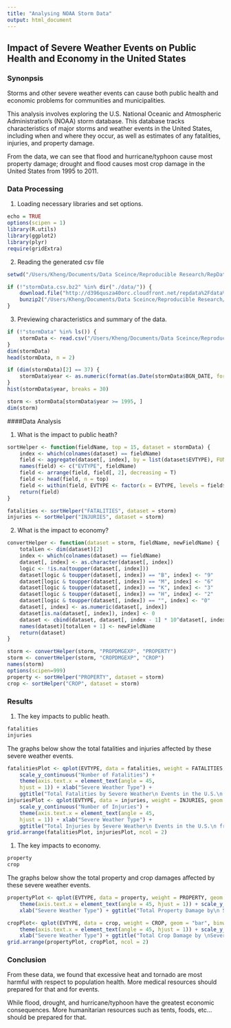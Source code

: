 ```yaml
---
title: "Analysing NOAA Storm Data"
output: html_document
---
```

## Impact of Severe Weather Events on Public Health and Economy in the United States

### Synonpsis  
Storms and other severe weather events can cause both public health and economic problems for communities and municipalities. 

This analysis involves exploring the U.S. National Oceanic and Atmospheric Administration's (NOAA) storm database. This database tracks characteristics of major storms and weather events in the United States, including when and where they occur, as well as estimates of any fatalities, injuries, and property damage.

From the data, we can see that flood and hurricane/typhoon cause most property damage; drought and flood causes most crop damage in the United States from 1995 to 2011.

### Data Processing
1. Loading necessary libraries and set options.
```r
echo = TRUE 
options(scipen = 1)  
library(R.utils)
library(ggplot2)
library(plyr)
require(gridExtra)
```

2. Reading the generated csv file
```r
setwd("/Users/Kheng/Documents/Data Sceince/Reproducible Research/RepData-Peer-Assessment-2/")

if (!"stormData.csv.bz2" %in% dir("./data/")) {
    download.file("http://d396qusza40orc.cloudfront.net/repdata%2Fdata%2FStormData.csv.bz2", destfile = "/Users/Kheng/Documents/Data Sceince/Reproducible Research/RepData-Peer-Assessment-2/stormData.csv.bz2")
    bunzip2("/Users/Kheng/Documents/Data Sceince/Reproducible Research/RepData-Peer-Assessment-2/stormData.csv.bz2", overwrite=T, remove=F)
}
```

3. Previewing characteristics and summary of the data.

```r
if (!"stormData" %in% ls()) {
    stormData <- read.csv("/Users/Kheng/Documents/Data Sceince/Reproducible Research/RepData-Peer-Assessment-2/stormData.csv", sep = ",")
}
dim(stormData)
head(stormData, n = 2)
```


```r
if (dim(stormData)[2] == 37) {
    stormData$year <- as.numeric(format(as.Date(stormData$BGN_DATE, format = "%m/%d/%Y %H:%M:%S"), "%Y"))
}
hist(stormData$year, breaks = 30)
```  

```r
storm <- stormData[stormData$year >= 1995, ]
dim(storm)
```

####Data Analysis

1. What is the impact to public heath?

```r
sortHelper <- function(fieldName, top = 15, dataset = stormData) {
    index <- which(colnames(dataset) == fieldName)
    field <- aggregate(dataset[, index], by = list(dataset$EVTYPE), FUN = "sum")
    names(field) <- c("EVTYPE", fieldName)
    field <- arrange(field, field[, 2], decreasing = T)
    field <- head(field, n = top)
    field <- within(field, EVTYPE <- factor(x = EVTYPE, levels = field$EVTYPE))
    return(field)
}

fatalities <- sortHelper("FATALITIES", dataset = storm)
injuries <- sortHelper("INJURIES", dataset = storm)
```

2. What is the impact to economy?

```r
convertHelper <- function(dataset = storm, fieldName, newFieldName) {
    totalLen <- dim(dataset)[2]
    index <- which(colnames(dataset) == fieldName)
    dataset[, index] <- as.character(dataset[, index])
    logic <- !is.na(toupper(dataset[, index]))
    dataset[logic & toupper(dataset[, index]) == "B", index] <- "9"
    dataset[logic & toupper(dataset[, index]) == "M", index] <- "6"
    dataset[logic & toupper(dataset[, index]) == "K", index] <- "3"
    dataset[logic & toupper(dataset[, index]) == "H", index] <- "2"
    dataset[logic & toupper(dataset[, index]) == "", index] <- "0"
    dataset[, index] <- as.numeric(dataset[, index])
    dataset[is.na(dataset[, index]), index] <- 0
    dataset <- cbind(dataset, dataset[, index - 1] * 10^dataset[, index])
    names(dataset)[totalLen + 1] <- newFieldName
    return(dataset)
}

storm <- convertHelper(storm, "PROPDMGEXP", "PROPERTY")
storm <- convertHelper(storm, "CROPDMGEXP", "CROP")
names(storm)
options(scipen=999)
property <- sortHelper("PROPERTY", dataset = storm)
crop <- sortHelper("CROP", dataset = storm)
```

### Results
1. The key impacts to public heath.

```r
fatalities
injuries
```

The graphs below show the total fatalities and injuries affected by these severe weather events. 

```r
fatalitiesPlot <- qplot(EVTYPE, data = fatalities, weight = FATALITIES, geom = "bar", binwidth = 1) + 
    scale_y_continuous("Number of Fatalities") + 
    theme(axis.text.x = element_text(angle = 45, 
    hjust = 1)) + xlab("Severe Weather Type") + 
    ggtitle("Total Fatalities by Severe Weather\n Events in the U.S.\n from 1995 - 2011")
injuriesPlot <- qplot(EVTYPE, data = injuries, weight = INJURIES, geom = "bar", binwidth = 1) + 
    scale_y_continuous("Number of Injuries") + 
    theme(axis.text.x = element_text(angle = 45, 
    hjust = 1)) + xlab("Severe Weather Type") + 
    ggtitle("Total Injuries by Severe Weather\n Events in the U.S.\n from 1995 - 2011")
grid.arrange(fatalitiesPlot, injuriesPlot, ncol = 2)
```  

1. The key impacts to economy.

```r
property
crop
```

The graphs below show the total property and crop damages affected by these severe weather events. 

```r
propertyPlot <- qplot(EVTYPE, data = property, weight = PROPERTY, geom = "bar", binwidth = 1) + 
    theme(axis.text.x = element_text(angle = 45, hjust = 1)) + scale_y_continuous("Property Damage in US dollars")+ 
    xlab("Severe Weather Type") + ggtitle("Total Property Damage by\n Severe Weather Events in\n the U.S. from 1995 - 2011")

cropPlot<- qplot(EVTYPE, data = crop, weight = CROP, geom = "bar", binwidth = 1) + 
    theme(axis.text.x = element_text(angle = 45, hjust = 1)) + scale_y_continuous("Crop Damage in US dollars") + 
    xlab("Severe Weather Type") + ggtitle("Total Crop Damage by \nSevere Weather Events in\n the U.S. from 1995 - 2011")
grid.arrange(propertyPlot, cropPlot, ncol = 2)
```  

### Conclusion  
From these data, we found that excessive heat and tornado are most harmful with respect to population health. More medical resources should prepared for that and for events.

While flood, drought, and hurricane/typhoon have the greatest economic consequences. More humanitarian resources such as tents, foods, etc… should be prepared for that.
